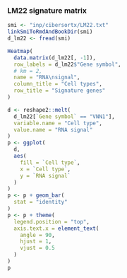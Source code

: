 ### LM22 signature matrix

```r
smi <- "inp/cibersortx/LM22.txt"
linkSmiToRmdAndBookDir(smi)
d_lm22 <- fread(smi)

Heatmap(
  data.matrix(d_lm22[, -1]),
  row_labels = d_lm22$"Gene symbol",
  # km = 2,
  name = "RNA\nsignal",
  column_title = "Cell types",
  row_title = "Signature genes"
)
```

```r
d <- reshape2::melt(
  d_lm22[`Gene symbol` == "VNN1"],
  variable.name = "Cell type",
  value.name = "RNA signal"
)
p <- ggplot(
  d,
  aes(
    fill = `Cell type`,
    x = `Cell type`,
    y = `RNA signal`
  )
)
p <- p + geom_bar(
  stat = "identity"
)
p <- p + theme(
  legend.position = "top",
  axis.text.x = element_text(
    angle = 90,
    hjust = 1,
    vjust = 0.5
  )
)
p
```
